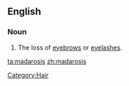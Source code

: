 ==English==

===Noun===
{{en-noun|-}}

# The loss of [[eyebrow]]s or [[eyelash]]es.

[[Category:Hair]]

[[ta:madarosis]]
[[zh:madarosis]]